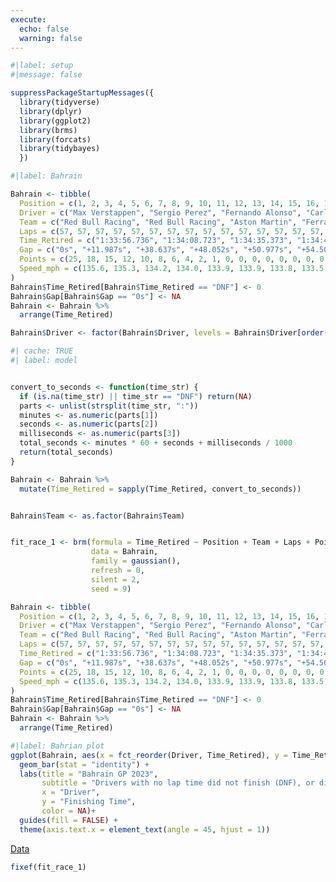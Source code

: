```yaml
---
execute:
  echo: false
  warning: false
---
```


```r
#|label: setup
#|message: false

suppressPackageStartupMessages({
  library(tidyverse)
  library(dplyr)
  library(ggplot2)  
  library(brms)
  library(forcats)
  library(tidybayes)
  })
```

```r
#|label: Bahrain

Bahrain <- tibble(
  Position = c(1, 2, 3, 4, 5, 6, 7, 8, 9, 10, 11, 12, 13, 14, 15, 16, 17, 18, 19, 20),
  Driver = c("Max Verstappen", "Sergio Perez", "Fernando Alonso", "Carlos Sainz", "Lewis Hamilton", "Lance Stroll", "George Russell", "Valtteri Bottas", "Pierre Gasly", "Alex Albon", "Yuki Tsunoda", "Logan Sargeant", "Kevin Magnussen", "Nyck de Vries", "Nico Hülkenberg", "Zhou Guanyu", "Lando Norris", "Esteban Ocon", "Charles Leclerc", "Oscar Piastri"),
  Team = c("Red Bull Racing", "Red Bull Racing", "Aston Martin", "Ferrari", "Mercedes", "Aston Martin", "Mercedes", "Alfa Romeo", "Alpine", "Williams", "RB", "Williams", "Haas", "RB", "Haas", "Alfa Romeo", "McLaren", "Alpine", "Ferrari", "McLaren"),
  Laps = c(57, 57, 57, 57, 57, 57, 57, 57, 57, 57, 57, 57, 57, 57, 57, 57, 57, 41, 39, 13),
  Time_Retired = c("1:33:56.736", "1:34:08.723", "1:34:35.373", "1:34:44.788", "1:34:47.713", "1:34:51.238", "1:34:52.609", "1:35:09.383", "1:35:10.489", "1:35:15.396", "1:35:23.759", "1:35:24.534", "1:35:25.347", "1:35:25.554", "1:35:26.148", "1:35:29.583", "1:35:32.584", "DNF", "DNF", "DNF"),
  Gap = c("0s", "+11.987s", "+38.637s", "+48.052s", "+50.977s", "+54.502s", "+55.873s", "+72.647s", "+73.753s", "+78.660s", "+87.023s", "+87.798s", "+88.611s", "+88.818s", "+89.412s", "+92.847s", "+1 Lap", "DNF", "DNF", "DNF"),
  Points = c(25, 18, 15, 12, 10, 8, 6, 4, 2, 1, 0, 0, 0, 0, 0, 0, 0, 0, 0, 0),
  Speed_mph = c(135.6, 135.3, 134.2, 134.0, 133.9, 133.9, 133.8, 133.5, 133.4, 133.1, 132.9, 132.7, 132.6, 132.6, 132.5, 132.3, 132.1, 131.7, 131.5, 130.9)
)
Bahrain$Time_Retired[Bahrain$Time_Retired == "DNF"] <- 0
Bahrain$Gap[Bahrain$Gap == "0s"] <- NA
Bahrain <- Bahrain %>%
  arrange(Time_Retired)

Bahrain$Driver <- factor(Bahrain$Driver, levels = Bahrain$Driver[order(Bahrain$Time_Retired)])
```

```r
#| cache: TRUE
#| label: model


convert_to_seconds <- function(time_str) {
  if (is.na(time_str) || time_str == "DNF") return(NA)
  parts <- unlist(strsplit(time_str, ":"))
  minutes <- as.numeric(parts[1])
  seconds <- as.numeric(parts[2])
  milliseconds <- as.numeric(parts[3])
  total_seconds <- minutes * 60 + seconds + milliseconds / 1000
  return(total_seconds)
}

Bahrain <- Bahrain %>%
  mutate(Time_Retired = sapply(Time_Retired, convert_to_seconds))


Bahrain$Team <- as.factor(Bahrain$Team)


fit_race_1 <- brm(formula = Time_Retired ~ Position + Team + Laps + Points + Speed_mph,
                  data = Bahrain,
                  family = gaussian(),
                  refresh = 0,
                  silent = 2,
                  seed = 9)
```

```r
Bahrain <- tibble(
  Position = c(1, 2, 3, 4, 5, 6, 7, 8, 9, 10, 11, 12, 13, 14, 15, 16, 17, 18, 19, 20),
  Driver = c("Max Verstappen", "Sergio Perez", "Fernando Alonso", "Carlos Sainz", "Lewis Hamilton", "Lance Stroll", "George Russell", "Valtteri Bottas", "Pierre Gasly", "Alex Albon", "Yuki Tsunoda", "Logan Sargeant", "Kevin Magnussen", "Nyck de Vries", "Nico Hülkenberg", "Zhou Guanyu", "Lando Norris", "Esteban Ocon", "Charles Leclerc", "Oscar Piastri"),
  Team = c("Red Bull Racing", "Red Bull Racing", "Aston Martin", "Ferrari", "Mercedes", "Aston Martin", "Mercedes", "Alfa Romeo", "Alpine", "Williams", "RB", "Williams", "Haas", "RB", "Haas", "Alfa Romeo", "McLaren", "Alpine", "Ferrari", "McLaren"),
  Laps = c(57, 57, 57, 57, 57, 57, 57, 57, 57, 57, 57, 57, 57, 57, 57, 57, 57, 41, 39, 13),
  Time_Retired = c("1:33:56.736", "1:34:08.723", "1:34:35.373", "1:34:44.788", "1:34:47.713", "1:34:51.238", "1:34:52.609", "1:35:09.383", "1:35:10.489", "1:35:15.396", "1:35:23.759", "1:35:24.534", "1:35:25.347", "1:35:25.554", "1:35:26.148", "1:35:29.583", "1:35:32.584", "DNF", "DNF", "DNF"),
  Gap = c("0s", "+11.987s", "+38.637s", "+48.052s", "+50.977s", "+54.502s", "+55.873s", "+72.647s", "+73.753s", "+78.660s", "+87.023s", "+87.798s", "+88.611s", "+88.818s", "+89.412s", "+92.847s", "+1 Lap", "DNF", "DNF", "DNF"),
  Points = c(25, 18, 15, 12, 10, 8, 6, 4, 2, 1, 0, 0, 0, 0, 0, 0, 0, 0, 0, 0),
  Speed_mph = c(135.6, 135.3, 134.2, 134.0, 133.9, 133.9, 133.8, 133.5, 133.4, 133.1, 132.9, 132.7, 132.6, 132.6, 132.5, 132.3, 132.1, 131.7, 131.5, 130.9)
)
Bahrain$Time_Retired[Bahrain$Time_Retired == "DNF"] <- 0
Bahrain$Gap[Bahrain$Gap == "0s"] <- NA
Bahrain <- Bahrain %>%
  arrange(Time_Retired)
```

```r
#|label: Bahrian plot
ggplot(Bahrain, aes(x = fct_reorder(Driver, Time_Retired), y = Time_Retired, fill = Driver)) +
  geom_bar(stat = "identity") +
  labs(title = "Bahrain GP 2023",
       subtitle = "Drivers with no lap time did not finish (DNF), or did not start (DNS)",
       x = "Driver",
       y = "Finishing Time",
       color = NA)+
  guides(fill = FALSE) +
  theme(axis.text.x = element_text(angle = 45, hjust = 1))

```
[Data](https://www.motorsport.com/f1/results/2023/bahrain-gp-625268/)
```r
fixef(fit_race_1)
```
